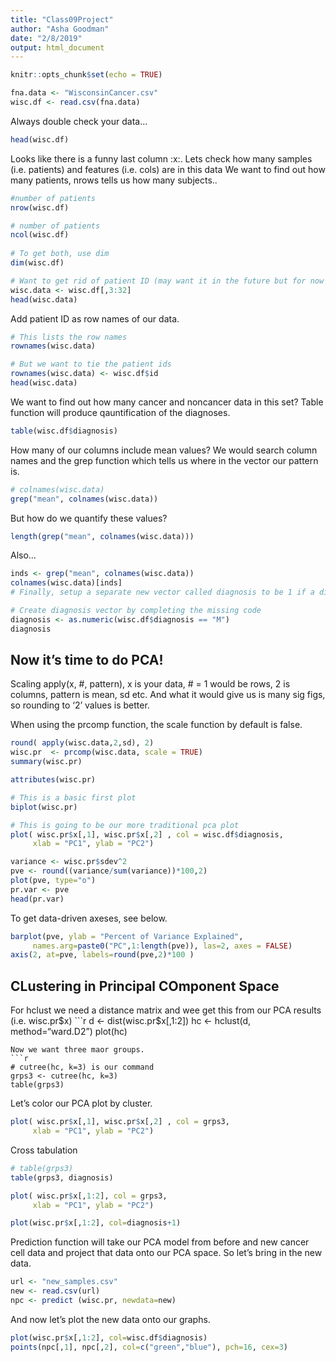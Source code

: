 ```yaml
---
title: "Class09Project"
author: "Asha Goodman"
date: "2/8/2019"
output: html_document
---
```


```r
knitr::opts_chunk$set(echo = TRUE)
```
 
```r
fna.data <- "WisconsinCancer.csv"
wisc.df <- read.csv(fna.data)
```

Always double check your data...
```r
head(wisc.df)
```
Looks like there is a funny last column :x:. Lets check how many samples (i.e. patients) and features (i.e. cols) are in this data
We want to find out how many patients, nrows tells us how many subjects..

```r
#number of patients
nrow(wisc.df)

# number of patients
ncol(wisc.df)
 
# To get both, use dim
dim(wisc.df)

# Want to get rid of patient ID (may want it in the future but for now we don't), and funny column, so take col 3 - 32
wisc.data <- wisc.df[,3:32]
head(wisc.data)
```
Add patient ID as row names of our data.
```r
# This lists the row names
rownames(wisc.data)

# But we want to tie the patient ids
rownames(wisc.data) <- wisc.df$id
head(wisc.data)
```
We want to find out how many cancer and noncancer data in this set? Table function will produce qauntification of the diagnoses.
```r
table(wisc.df$diagnosis)


```
How many of our columns include mean values? We would search column names and the grep function which tells us where in the vector our pattern is.
```r
# colnames(wisc.data)
grep("mean", colnames(wisc.data))
```
But how do we quantify these values?
```r
length(grep("mean", colnames(wisc.data)))
```
Also...
```r
inds <- grep("mean", colnames(wisc.data))
colnames(wisc.data)[inds]
# Finally, setup a separate new vector called diagnosis to be 1 if a diagnosis is malignant ("M") and 0 otherwise. Note that R coerces TRUE to 1 and FALSE to 0.

# Create diagnosis vector by completing the missing code
diagnosis <- as.numeric(wisc.df$diagnosis == "M")
diagnosis
```
## Now it's time to do PCA!

Scaling apply(x, #, pattern), x is your data, # = 1 would be rows, 2 is columns, pattern is mean, sd etc. And what it would give us is many sig figs, so rounding to '2' values is better.

When using the prcomp function, the scale function by default is false.
```r
round( apply(wisc.data,2,sd), 2)
wisc.pr  <- prcomp(wisc.data, scale = TRUE)
summary(wisc.pr)
```
```r
attributes(wisc.pr)
```
```r
# This is a basic first plot
biplot(wisc.pr)

# This is going to be our more traditional pca plot
plot( wisc.pr$x[,1], wisc.pr$x[,2] , col = wisc.df$diagnosis, 
     xlab = "PC1", ylab = "PC2")

```

```r
variance <- wisc.pr$sdev^2
pve <- round((variance/sum(variance))*100,2)
plot(pve, type="o")
pr.var <- pve
head(pr.var)
```
To get data-driven axeses, see below.
```r
barplot(pve, ylab = "Percent of Variance Explained",
     names.arg=paste0("PC",1:length(pve)), las=2, axes = FALSE)
axis(2, at=pve, labels=round(pve,2)*100 )
```
## CLustering in Principal COmponent Space

For hclust we need a distance matrix and wee get this from our PCA results (i.e. wisc.pr$x)
```r
d <- dist(wisc.pr$x[,1:2])
hc <- hclust(d, method="ward.D2")
plot(hc)
```
Now we want three maor groups.
```r
# cutree(hc, k=3) is our command
grps3 <- cutree(hc, k=3)
table(grps3)

```
Let's color our PCA plot by cluster.

```r
plot( wisc.pr$x[,1], wisc.pr$x[,2] , col = grps3, 
     xlab = "PC1", ylab = "PC2")
```
Cross tabulation
```r
# table(grps3)
table(grps3, diagnosis)
```

```r
plot( wisc.pr$x[,1:2], col = grps3, 
     xlab = "PC1", ylab = "PC2")
```
```r
plot(wisc.pr$x[,1:2], col=diagnosis+1)
```
Prediction function will take our PCA model from before and new cancer cell data and project that data onto our PCA space. So let's bring in the new data.
```r
url <- "new_samples.csv"
new <- read.csv(url)
npc <- predict (wisc.pr, newdata=new)
```
And now let's plot the new data onto our graphs.
```r
plot(wisc.pr$x[,1:2], col=wisc.df$diagnosis)
points(npc[,1], npc[,2], col=c("green","blue"), pch=16, cex=3)
```


